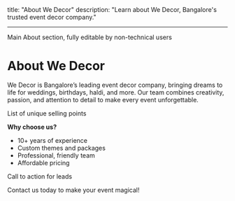 ## <!-- mdx -->

title: "About We Decor"
description: "Learn about We Decor, Bangalore's trusted event decor company."

---

<!-- mdx --> Main About section, fully editable by non-technical users

# About We Decor

We Decor is Bangalore’s leading event decor company, bringing dreams to life for weddings, birthdays, haldi, and more. Our team combines creativity, passion, and attention to detail to make every event unforgettable.

<!-- mdx --> List of unique selling points

**Why choose us?**

- 10+ years of experience
- Custom themes and packages
- Professional, friendly team
- Affordable pricing

<!-- mdx --> Call to action for leads

Contact us today to make your event magical!
